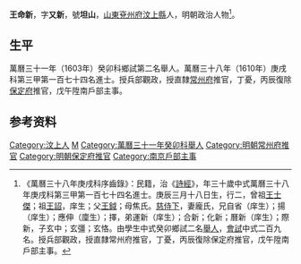 {{明清人物信息框
| 姓名 = 王命新
| 原名 =
| 圖片名稱= 
| 圖片大小 =
| 圖片說明 = 
| 最高職務 =
| 國家 = 大明 
| 爵位 =
| 籍貫 = [[山東|山東]][[兗州府|兗州府]][[汶上縣|汶上縣]]
| 族裔 = 
| 旗籍 = 
| 字號 = 
| 諡號 =
| 出生日期 = 庚辰三月十八日
| 出生地點 =
| 逝世日期 = 
| 逝世地點 =
| 墓葬 =
| 配偶 = 龐氏
| 親屬 = 曾祖[[王士傑|王士傑]]，祖[[王詔|王詔]]，父[[王鉞|王鉞]]，母焦氏
| 出身 =
* 萬曆三十八年庚戌科進士
| 經歷 =
| 著作 =  
}}
'''王命新'''{{BD|1580年||？年||}}，字'''又新'''，號'''坦山'''，[[山東|山東]][[兗州府|兗州府]][[汶上縣|汶上縣]]人，明朝政治人物<ref>《萬曆三十八年庚戌科序齒錄》：民籍，治《[[詩經|詩經]]》，年三十歲中式萬曆三十八年庚戌科第三甲第一百七十四名進士。庚辰三月十八日生，行二，曾祖[[王士傑|王士傑]]；祖[[王詔|王詔]]，庠生；父[[王鉞|王鉞]]；母焦氏。[[慈侍下|慈侍下]]，妻龐氏，兄自省（庠生）；揚（庠生）；應伸（廩生）；擇，弟運新（庠生）；合新；化新；曆新（庠生）；際新，子玄中；玄彊；玄恪。由學生中式癸卯鄉試二名[[舉人|舉人]]，[[會試|會試]]中式二百九名。授兵部觀政，授直隸常州府推官，丁憂，丙辰復除保定府推官，戊午陞南戶部主事。</ref>。

== 生平 ==
萬曆三十一年（1603年）癸卯科鄉試第二名舉人。萬曆三十八年（1610年）庚戌科第三甲第一百七十四名進士。授兵部觀政，授直隸[[常州府|常州府]]推官，丁憂，丙辰復除[[保定府|保定府]]推官，戊午陞南戶部主事。

== 参考资料 ==
{{reflist}}

{{萬曆三十八年庚戌科殿试金榜}}

{{Authority control}}

{{DEFAULTSORT:Wang王}}
[[Category:汶上人|Category:汶上人]]
[[Category:王姓|M]]
[[Category:萬曆三十一年癸卯科舉人|Category:萬曆三十一年癸卯科舉人]]
[[Category:明朝常州府推官|Category:明朝常州府推官]]
[[Category:明朝保定府推官|Category:明朝保定府推官]]
[[Category:南京戶部主事|Category:南京戶部主事]]


{{明朝人物小作品}}